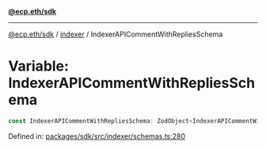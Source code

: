 [**@ecp.eth/sdk**](../../index.mdx)

***

[@ecp.eth/sdk](/sdk-reference/index.mdx) / [indexer](/sdk-reference/indexer/index.mdx) / IndexerAPICommentWithRepliesSchema

# Variable: IndexerAPICommentWithRepliesSchema

```ts
const IndexerAPICommentWithRepliesSchema: ZodObject<IndexerAPICommentWithRepliesSchemaType>;
```

Defined in: [packages/sdk/src/indexer/schemas.ts:280](https://github.com/ecp-eth/comments-monorepo/blob/main/packages/sdk/src/indexer/schemas.ts#L280)
